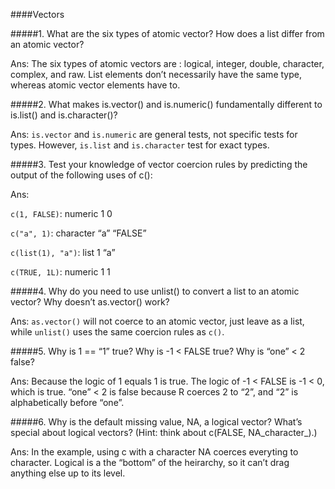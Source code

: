 
####Vectors

#####1. What are the six types of atomic vector? How does a list differ from an atomic vector?

Ans: The six types of atomic vectors are : logical, integer, double, character, complex, and raw. List elements don't necessarily have the same type, whereas atomic vector elements have to.


#####2. What makes is.vector() and is.numeric() fundamentally different to is.list() and is.character()?

Ans: `is.vector` and `is.numeric` are general tests, not specific tests for types. However, `is.list` and `is.character` test for exact types.


#####3. Test your knowledge of vector coercion rules by predicting the output of the following uses of c(): 

Ans:

`c(1, FALSE)`:  numeric 1 0

`c("a", 1)`: character "a" "FALSE"

`c(list(1), "a")`: list 1 "a"

`c(TRUE, 1L)`: numeric 1 1


#####4. Why do you need to use unlist() to convert a list to an atomic vector? Why doesn’t as.vector() work?

Ans: `as.vector()` will not coerce to an atomic vector, just leave as a list, while `unlist()` uses the same coercion rules as `c()`.


#####5. Why is 1 == "1" true? Why is -1 < FALSE true? Why is "one" < 2 false?

Ans: Because the logic of 1 equals 1 is true. 
The logic of -1 < FALSE is -1 < 0, which is true. 
"one" < 2 is false because R coerces 2 to "2", and "2" is alphabetically before "one".


#####6. Why is the default missing value, NA, a logical vector? What’s special about logical vectors? (Hint: think about c(FALSE, NA_character_).)

Ans: In the example, using c with a character NA coerces everyting to character. Logical is a the "bottom" of the heirarchy, so it can't drag anything else up to its level.


